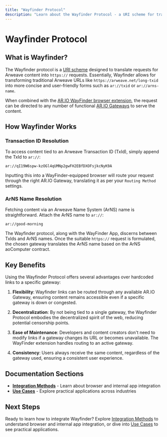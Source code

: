 ```yaml
---
title: "Wayfinder Protocol"
description: "Learn about the Wayfinder Protocol - a URI scheme for translating Arweave content requests into user-friendly ar:// URLs"
---
```


# Wayfinder Protocol

## What is Wayfinder?

The Wayfinder protocol is a [URI scheme](https://wikipedia.org/wiki/Uniform_Resource_Identifier) designed to translate requests for Arweave content into `https://` requests. Essentially, Wayfinder allows for transforming traditional Arweave URLs like `https://arweave.net/long-txid` into more concise and user-friendly forms such as `ar://txid` or `ar://arns-name`.

When combined with the [AR.IO WayFinder browser extension](https://chrome.google.com/webstore/detail/ario-WayFinder/hnhmeknhajanolcoihhkkaaimapnmgil), the request can be directed to any number of functional [AR.IO Gateways](/learn/gateways/) to serve the content.

## How Wayfinder Works

### Transaction ID Resolution

To access content tied to an Arweave Transaction ID (TxId), simply append the TxId to `ar://`:

```
ar://qI19W6spw-kzOGl4qUMNp2gwFH2EBfDXOFsjkcNyK9A
```

Inputting this into a WayFinder-equipped browser will route your request through the right AR.IO Gateway, translating it as per your `Routing Method` settings.

### ArNS Name Resolution

Fetching content via an Arweave Name System (ArNS) name is straightforward. Attach the ArNS name to `ar://`:

```
ar://good-morning
```

The Wayfinder protocol, along with the WayFinder App, discerns between TxIds and ArNS names. Once the suitable `https://` request is formulated, the chosen gateway translates the ArNS name based on the ArNS aoComputer contract.

## Key Benefits

Using the Wayfinder Protocol offers several advantages over hardcoded links to a specific gateway:

1. **Flexibility**: Wayfinder links can be routed through any available AR.IO Gateway, ensuring content remains accessible even if a specific gateway is down or congested.

2. **Decentralization**: By not being tied to a single gateway, the Wayfinder Protocol embodies the decentralized spirit of the web, reducing potential censorship points.

3. **Ease of Maintenance**: Developers and content creators don't need to modify links if a gateway changes its URL or becomes unavailable. The WayFinder extension handles routing to an active gateway.

4. **Consistency**: Users always receive the same content, regardless of the gateway used, ensuring a consistent user experience.

## Documentation Sections

- **[Integration Methods](/learn/wayfinder/integration)** - Learn about browser and internal app integration
- **[Use Cases](/learn/wayfinder/use-cases)** - Explore practical applications across industries

## Next Steps

Ready to learn how to integrate Wayfinder? Explore [Integration Methods](/learn/wayfinder/integration) to understand browser and internal app integration, or dive into [Use Cases](/learn/wayfinder/use-cases) to see practical applications.
